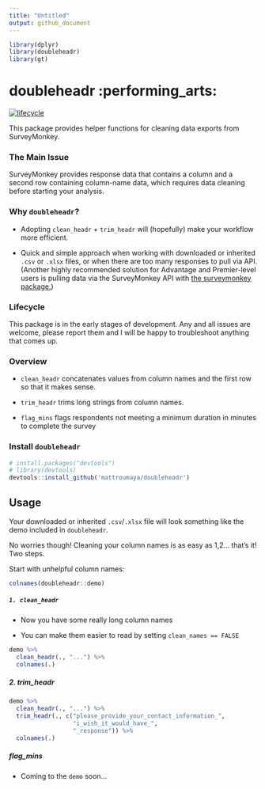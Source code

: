 ---
title: "Untitled"
output: github_document
---

```{r setup, include = FALSE}
library(dplyr)
library(doubleheadr)
library(gt)

```

# doubleheadr :performing_arts:

[![lifecycle](https://img.shields.io/badge/lifecycle-experimental-orange.svg)](https://www.tidyverse.org/lifecycle/#experimental)

This package provides helper functions for cleaning data exports from SurveyMonkey.

### The Main Issue

SurveyMonkey provides response data that contains a column and a second row containing column-name data, which requires data cleaning before starting your analysis.

### Why `doubleheadr`?

-   Adopting `clean_headr` + `trim_headr` will (hopefully) make your workflow more efficient.

-   Quick and simple approach when working with downloaded or inherited `.csv` or `.xlsx` files, or when there are too many responses to pull via API. (Another highly recommended solution for Advantage and Premier-level users is pulling data via the SurveyMonkey API with [the surveymonkey package.](https://github.com/tntp/surveymonkey))

### Lifecycle

This package is in the early stages of development. Any and all issues are welcome, please report them and I will be happy to troubleshoot anything that comes up.

### Overview

-   `clean_headr` concatenates values from column names and the first row so that it makes sense.

-   `trim_headr` trims long strings from column names.

-   `flag_mins` flags respondents not meeting a minimum duration in minutes to complete the survey

### Install `doubleheadr`

```{r eval=FALSE}

# install.packages("devtools")
# library(devtools)
devtools::install_github('mattroumaya/doubleheadr')
```

## Usage

Your downloaded or inherited `.csv`/`.xlsx` file will look something like the demo included in `doubleheadr`.

No worries though! Cleaning your column names is as easy as 1,2... that's it! Two steps.

Start with unhelpful column names:

```{r}
colnames(doubleheadr::demo)

```

##### `1. clean_headr`

-   Now you have some really long column names

-   You can make them easier to read by setting `clean_names == FALSE`

```{r}

demo %>% 
  clean_headr(., "...") %>% 
  colnames(.)

```

##### 2. trim_headr

```{r}
demo %>% 
  clean_headr(., "...") %>% 
  trim_headr(., c("please_provide_your_contact_information_",
                  "i_wish_it_would_have_",
                  "_response")) %>% 
  colnames(.)
```

##### flag_mins

-   Coming to the `demo` soon...
